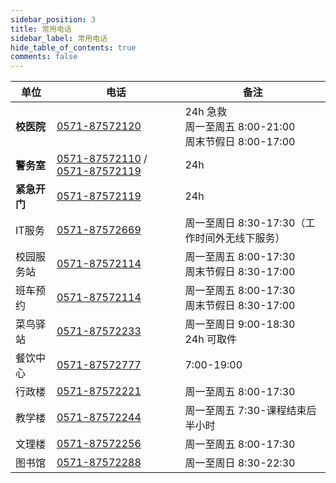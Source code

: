 ---
sidebar_position: 3
title: 常用电话
sidebar_label: 常用电话
hide_table_of_contents: true
comments: false
---

| 单位               | 电话                           | 备注                                      |
|------------------|----------------------------|-----------------------------------------|
| **校医院**       | [0571-87572120](tel:0571-87572120) | 24h 急救<br />周一至周五 8:00-21:00<br />周末节假日 8:00-17:00 |
| **警务室**       | [0571-87572110](tel:0571-87572110) / [0571-87572119](tel:0571-87572119) | 24h                                      |
| **紧急开门**     | [0571-87572119](tel:0571-87572119) | 24h                                      |
| IT服务       | [0571-87572669](tel:0571-87572669) | 周一至周日 8:30-17:30（工作时间外无线下服务） |
| 校园服务站   | [0571-87572114](tel:0571-87572114) | 周一至周五 8:00-17:30<br />周末节假日 8:30-17:00 |
| 班车预约     | [0571-87572114](tel:0571-87572114) | 周一至周五 8:00-17:30<br />周末节假日 8:30-17:00       |
| 菜鸟驿站     | [0571-87572233](tel:0571-87572233) | 周一至周日 9:00-18:30<br />24h 可取件                    |
| 餐饮中心     | [0571-87572777](tel:0571-87572777) | 7:00-19:00                     |
| 行政楼       | [0571-87572221](tel:0571-87572221) | 周一至周五 8:00-17:30                      |
| 教学楼       | [0571-87572244](tel:0571-87572244) | 周一至周五 7:30-课程结束后半小时              |
| 文理楼       | [0571-87572256](tel:0571-87572256) | 周一至周五 8:00-17:30                      |
| 图书馆       | [0571-87572288](tel:0571-87572288) | 周一至周日 8:30-22:30                     |

